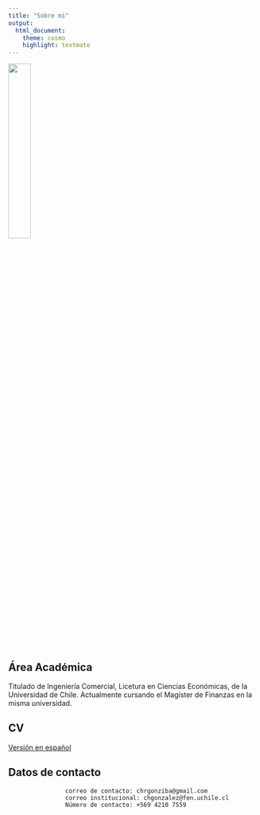 ```yaml
---
title: "Sobre mi"
output:
  html_document:
    theme: cosmo
    highlight: textmate
---
```


![](yo/personal.jpg){width=30%}


## Área Académica

Titulado de Ingeniería Comercial, Licetura en Ciencias Económicas, de la Universidad de Chile. Actualmente cursando el Magíster de Finanzas en la misma universidad.


## CV
[Versión en español](yo/CV_actualizado_ES.pdf)


## Datos de contacto

                    correo de contacto: chrgonziba@gmail.com 
                    correo institucional: chgonzalez@fen.uchile.cl
                    Número de contacto: +569 4210 7559
    